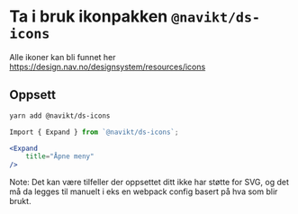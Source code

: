
<Meta title="ds-icons/Kom i gang" />

# Ta i bruk ikonpakken `@navikt/ds-icons`

Alle ikoner kan bli funnet her https://design.nav.no/designsystem/resources/icons

## Oppsett

```bash
yarn add @navikt/ds-icons
```

```jsx
Import { Expand } from `@navikt/ds-icons`;

<Expand
	title="Åpne meny"
/>
```

Note: Det kan være tilfeller der oppsettet ditt ikke har støtte for SVG, og det må da legges til manuelt i eks en webpack config basert på hva som blir brukt.
